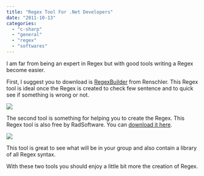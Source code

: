 ```yaml
---
title: "Regex Tool For .Net Developers"
date: "2011-10-13"
categories: 
  - "c-sharp"
  - "general"
  - "regex"
  - "softwares"
---
```


I am far from being an expert in Regex but with good tools writing a Regex become easier.

First, I suggest you to download is [RegexBuilder](http://renschler.net/RegexBuilder/) from Renschler. This Regex tool is ideal once the Regex is created to check few sentence and to quick see if something is wrong or not.

![](images/regexbuilderScreenShot-400x141.png)

The second tool is something for helping you to create the Regex. This Regex tool is also free by RadSoftware. You can [download it here](http://www.radsoftware.com.au/?from=RegexDesigner).

![](images/RegexDesignerMainScreen-400x262.gif)

This tool is great to see what will be in your group and also contain a library of all Regex syntax.

With these two tools you should enjoy a little bit more the creation of Regex.
